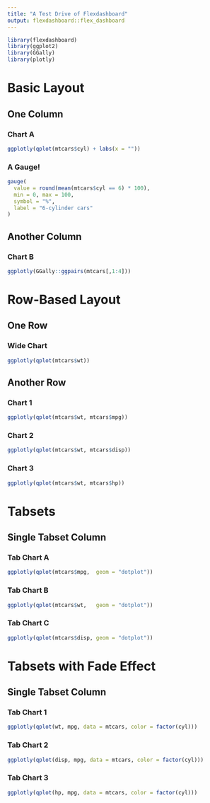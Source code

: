 ```yaml
---
title: "A Test Drive of Flexdashboard"
output: flexdashboard::flex_dashboard
---
```


```r
library(flexdashboard)
library(ggplot2)
library(GGally)
library(plotly)
```

Basic Layout
============

One Column {data-width=200}
----------

### Chart A

```r
ggplotly(qplot(mtcars$cyl) + labs(x = ""))
```

### A Gauge!

```r
gauge(
  value = round(mean(mtcars$cyl == 6) * 100),
  min = 0, max = 100,
  symbol = "%",
  label = "6-cylinder cars"
)
```


Another Column
--------------

### Chart B

```r
ggplotly(GGally::ggpairs(mtcars[,1:4]))
```


Row-Based Layout {data-orientation=rows}
================

One Row
-------

### Wide Chart

```r
ggplotly(qplot(mtcars$wt))
```

Another Row
-----------

### Chart 1

```r
ggplotly(qplot(mtcars$wt, mtcars$mpg))
```


### Chart 2

```r
ggplotly(qplot(mtcars$wt, mtcars$disp))
```
 
### Chart 3

```r
ggplotly(qplot(mtcars$wt, mtcars$hp))
```


Tabsets {data-navmenu='More Complex Layouts'}
=======

Single Tabset Column {.tabset}
--------------------

### Tab Chart A

```r
ggplotly(qplot(mtcars$mpg,  geom = "dotplot"))
```

### Tab Chart B

```r
ggplotly(qplot(mtcars$wt,   geom = "dotplot"))
```

### Tab Chart C
```r
ggplotly(qplot(mtcars$disp, geom = "dotplot"))
```


Tabsets with Fade Effect {data-navmenu='More Complex Layouts'}
========================

Single Tabset Column {.tabset .tabset-fade}
--------------------

### Tab Chart 1

```r
ggplotly(qplot(wt, mpg, data = mtcars, color = factor(cyl)))
```

### Tab Chart 2

```r
ggplotly(qplot(disp, mpg, data = mtcars, color = factor(cyl)))
```

### Tab Chart 3
```r
ggplotly(qplot(hp, mpg, data = mtcars, color = factor(cyl)))
```


